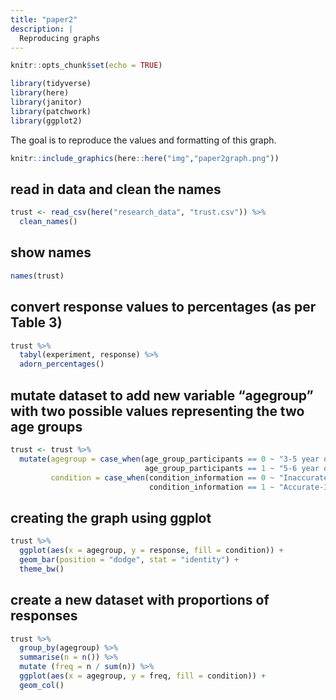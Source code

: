 ```yaml
---
title: "paper2"
description: |
  Reproducing graphs
---
```


```r
knitr::opts_chunk$set(echo = TRUE)
```

```r
library(tidyverse)
library(here)
library(janitor)
library(patchwork)
library(ggplot2)
```

The goal is to reproduce the values and formatting of this graph.
```r
knitr::include_graphics(here::here("img","paper2graph.png"))
```

## read in data and clean the names
```r
trust <- read_csv(here("research_data", "trust.csv")) %>%
  clean_names()
```
## show names
```r
names(trust)
```
## convert response values to percentages (as per Table 3)
```r
trust %>%
  tabyl(experiment, response) %>%
  adorn_percentages()
```

## mutate dataset to add new variable "agegroup" with two possible values representing the two age groups
```r
trust <- trust %>%
  mutate(agegroup = case_when(age_group_participants == 0 ~ "3-5 year olds", 
                              age_group_participants == 1 ~ "5-6 year olds"),
         condition = case_when(condition_information == 0 ~ "Inaccurate-Information Condition",
                               condition_information == 1 ~ "Accurate-Information Condition"))
```

## creating the graph using ggplot
```r
trust %>%
  ggplot(aes(x = agegroup, y = response, fill = condition)) +
  geom_bar(position = "dodge", stat = "identity") +
  theme_bw()
```

## create a new dataset with proportions of responses
```r
trust %>%
  group_by(agegroup) %>%
  summarise(n = n()) %>%
  mutate (freq = n / sum(n)) %>%
  ggplot(aes(x = agegroup, y = freq, fill = condition)) + 
  geom_col()

```

